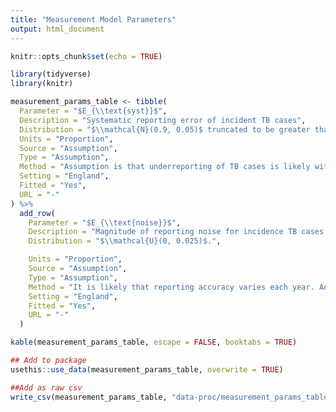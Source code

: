 ```yaml
---
title: "Measurement Model Parameters"
output: html_document
---
```



```r
knitr::opts_chunk$set(echo = TRUE)
```

```r
library(tidyverse)
library(knitr)
```

```r
measurement_params_table <- tibble(
  Parameter = "$E_{\\text{syst}}$",
  Description = "Systematic reporting error of incident TB cases",
  Distribution = "$\\mathcal{N}(0.9, 0.05)$ truncated to be greater than 0.8 and lower than 1.",
  Units = "Proportion",
  Source = "Assumption",
  Type = "Assumption",
  Method = "Assumption is that underreporting of TB cases is likely with no overreporting.",
  Setting = "England",
  Fitted = "Yes",
  URL = "-"
) %>%
  add_row(
    Parameter = "$E_{\\text{noise}}$",
    Description = "Magnitude of reporting noise for incidence TB cases.",
    Distribution = "$\\mathcal{U}(0, 0.025)$.",

    Units = "Proportion",
    Source = "Assumption",
    Type = "Assumption",
    Method = "It is likely that reporting accuracy varies each year. An upper bound of 2.5% is used as this means that approximately 95% of observations will be within 10% of each other.",
    Setting = "England",
    Fitted = "Yes",
    URL = "-"
  )
```


```r
kable(measurement_params_table, escape = FALSE, booktabs = TRUE)
```


```r
## Add to package
usethis::use_data(measurement_params_table, overwrite = TRUE)

##Add as raw csv
write_csv(measurement_params_table, "data-proc/measurement_params_table.csv")
```
